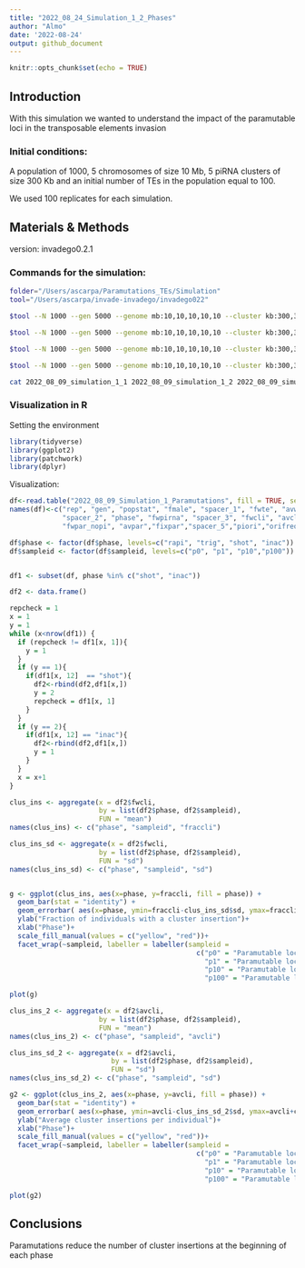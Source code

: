 ```yaml
---
title: "2022_08_24_Simulation_1_2_Phases"
author: "Almo"
date: '2022-08-24'
output: github_document
---
```


```r
knitr::opts_chunk$set(echo = TRUE)
```

## Introduction

With this simulation we wanted to understand the impact of the paramutable loci in the transposable elements invasion

### Initial conditions:

A population of 1000, 5 chromosomes of size 10 Mb, 5 piRNA clusters of size 300 Kb and an initial number of TEs in the population equal to 100.

We used 100 replicates for each simulation.

## Materials & Methods
version: invadego0.2.1

### Commands for the simulation:

```bash
folder="/Users/ascarpa/Paramutations_TEs/Simulation"
tool="/Users/ascarpa/invade-invadego/invadego022"

$tool --N 1000 --gen 5000 --genome mb:10,10,10,10,10 --cluster kb:300,300,300,300,300 --rr 4,4,4,4,4 --rep 100 --u 0.1 --basepop 100 --steps 20 --sampleid p0 > $folder/2022_08_09_simulation_1_1 &

$tool --N 1000 --gen 5000 --genome mb:10,10,10,10,10 --cluster kb:300,300,300,300,300 --rr 4,4,4,4,4 --rep 100 --u 0.1 --basepop 100 --paramutation 100:1 --steps 20 --sampleid p1 > $folder/2022_08_09_simulation_1_2 &

$tool --N 1000 --gen 5000 --genome mb:10,10,10,10,10 --cluster kb:300,300,300,300,300 --rr 4,4,4,4,4 --rep 100 --u 0.1 --basepop 100 --paramutation 10:1 --steps 20 --sampleid p10 > $folder/2022_08_09_simulation_1_3 &

$tool --N 1000 --gen 5000 --genome mb:10,10,10,10,10 --cluster kb:300,300,300,300,300 --rr 4,4,4,4,4 --rep 100 --u 0.1 --basepop 100 --paramutation 1:0 --steps 20 --sampleid p100 > $folder/2022_08_09_simulation_1_4

cat 2022_08_09_simulation_1_1 2022_08_09_simulation_1_2 2022_08_09_simulation_1_3 2022_08_09_simulation_1_4 |grep -v "^Invade"|grep -v "^#" > 2022_08_09_Simulation_1_Paramutations
```


### Visualization in R

Setting the environment
``` r
library(tidyverse)
library(ggplot2)
library(patchwork)
library(dplyr)
```

Visualization:
```r
df<-read.table("2022_08_09_Simulation_1_Paramutations", fill = TRUE, sep = "\t")
names(df)<-c("rep", "gen", "popstat", "fmale", "spacer_1", "fwte", "avw", "avtes", "avpopfreq", "fixed",
             "spacer_2", "phase", "fwpirna", "spacer_3", "fwcli", "avcli", "fixcli", "spacer_4", "fwpar_yespi",
             "fwpar_nopi", "avpar","fixpar","spacer_5","piori","orifreq","spacer 6", "sampleid")

df$phase <- factor(df$phase, levels=c("rapi", "trig", "shot", "inac"))
df$sampleid <- factor(df$sampleid, levels=c("p0", "p1", "p10","p100"))


df1 <- subset(df, phase %in% c("shot", "inac"))

df2 <- data.frame()

repcheck = 1
x = 1
y = 1
while (x<nrow(df1)) {
  if (repcheck != df1[x, 1]){
    y = 1
  }
  if (y == 1){
    if(df1[x, 12]  == "shot"){
      df2<-rbind(df2,df1[x,])
      y = 2
      repcheck = df1[x, 1]
    }
  }
  if (y == 2){
    if(df1[x, 12] == "inac"){
      df2<-rbind(df2,df1[x,])
      y = 1
    }
  }
  x = x+1
}

clus_ins <- aggregate(x = df2$fwcli,
                      by = list(df2$phase, df2$sampleid),
                      FUN = "mean")
names(clus_ins) <- c("phase", "sampleid", "fraccli")

clus_ins_sd <- aggregate(x = df2$fwcli,
                      by = list(df2$phase, df2$sampleid),
                      FUN = "sd")
names(clus_ins_sd) <- c("phase", "sampleid", "sd")


g <- ggplot(clus_ins, aes(x=phase, y=fraccli, fill = phase)) + 
  geom_bar(stat = "identity") +
  geom_errorbar( aes(x=phase, ymin=fraccli-clus_ins_sd$sd, ymax=fraccli+clus_ins_sd$sd), width=0.2, colour="black", alpha=0.9, size=0.8)+
  ylab("Fraction of individuals with a cluster insertion")+
  xlab("Phase")+
  scale_fill_manual(values = c("yellow", "red"))+
  facet_wrap(~sampleid, labeller = labeller(sampleid = 
                                              c("p0" = "Paramutable loci = 0% (Trap model)",
                                                "p1" = "Paramutable loci = 1%",
                                                "p10" = "Paramutable loci = 10%",
                                                "p100" = "Paramutable loci = 100%")))

plot(g)
```

```r
clus_ins_2 <- aggregate(x = df2$avcli,
                      by = list(df2$phase, df2$sampleid),
                      FUN = "mean")
names(clus_ins_2) <- c("phase", "sampleid", "avcli")

clus_ins_sd_2 <- aggregate(x = df2$avcli,
                         by = list(df2$phase, df2$sampleid),
                         FUN = "sd")
names(clus_ins_sd_2) <- c("phase", "sampleid", "sd")

g2 <- ggplot(clus_ins_2, aes(x=phase, y=avcli, fill = phase)) + 
  geom_bar(stat = "identity") +
  geom_errorbar( aes(x=phase, ymin=avcli-clus_ins_sd_2$sd, ymax=avcli+clus_ins_sd_2$sd), width=0.2, colour="black", alpha=0.9, size=0.8)+
  ylab("Average cluster insertions per individual")+
  xlab("Phase")+
  scale_fill_manual(values = c("yellow", "red"))+
  facet_wrap(~sampleid, labeller = labeller(sampleid = 
                                              c("p0" = "Paramutable loci = 0% (Trap model)",
                                                "p1" = "Paramutable loci = 1%",
                                                "p10" = "Paramutable loci = 10%",
                                                "p100" = "Paramutable loci = 100%")))

plot(g2)
```

## Conclusions

Paramutations reduce the number of cluster insertions at the beginning of each phase
